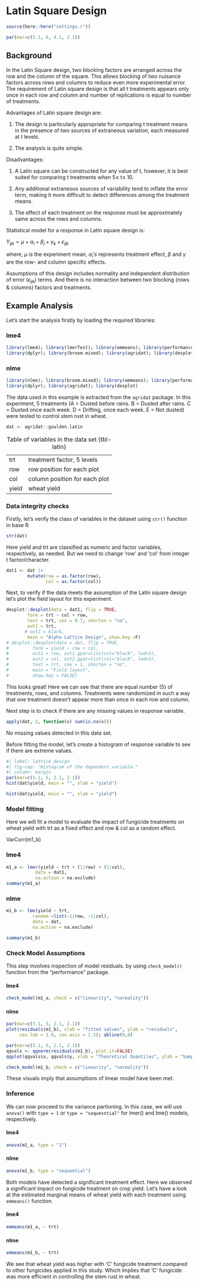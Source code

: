 # Latin Square Design

```r
source(here::here("settings.r"))

par(mar=c(5.1, 6, 4.1, 2.1))
```

## Background

In the Latin Square design, two blocking factors are arranged across the row and the column of the square. This allows blocking of two nuisance factors across rows and columns to reduce even more experimental error. The requirement of Latin square design is that all t treatments appears only once in each row and column and number of replications is equal to number of treatments.

Advantages of Latin square design are:

1.  The design is particularly appropriate for comparing t treatment means in the presence of two sources of extraneous variation, each measured at t levels.

2.  The analysis is quite simple.

Disadvantages:

1.  A Latin square can be constructed for any value of t, however, it is best suited for comparing t treatments when 5≤ t≤ 10.

2.  Any additional extraneous sources of variability tend to inflate the error term, making it more difficult to detect differences among the treatment means.

3.  The effect of each treatment on the response must be approximately same across the rows and columns.

Statistical model for a response in Latin square design is:

$Y_{ijk} = \mu + \alpha_i + \beta_j +  \gamma_k + \epsilon_{ijk}$

where, $\mu$ is the experiment mean, $\alpha_i's$ represents treatment effect, $\beta$ and $\gamma$ are the row- and column specific effects.

Assumptions of this design includes normality and independent distribution of error ($\epsilon_{ijk}$) terms. And there is no interaction between two blocking (rows & columns) factors and treatments.

## Example Analysis

Let's start the analysis firstly by loading the required libraries:

::: panel-tabset
### lme4

```r
library(lme4); library(lmerTest); library(emmeans); library(performance)
library(dplyr); library(broom.mixed); library(agridat); library(desplot)
```

### nlme

```r
library(nlme); library(broom.mixed); library(emmeans); library(performance)
library(dplyr); library(agridat); library(desplot)
```
:::

The data used in this example is extracted from the `agridat` package. In this experiment, 5 treatments (A = Dusted before rains. B = Dusted after rains. C = Dusted once each week. D = Drifting, once each week. E = Not dusted) were tested to control stem rust in wheat.

```r
dat <- agridat::goulden.latin
```

|       |                               |
|-------|-------------------------------|
| trt   | treatment factor, 5 levels    |
| row   | row position for each plot    |
| col   | column position for each plot |
| yield | wheat yield                   |

: Table of variables in the data set {tbl-latin}

### Data integrity checks

Firstly, let's verify the class of variables in the dataset using `str()` function in base R

```r
str(dat)
```

Here yield and trt are classified as numeric and factor variables, respectively, as needed. But we need to change 'row' and 'col' from integer t factor/character.

```r
dat1 <- dat |> 
        mutate(row = as.factor(row),
               col = as.factor(col))
```

Next, to verify if the data meets the assumption of the Latin square design let's plot the field layout for this experiment.

```r

desplot::desplot(data = dat1, flip = TRUE,
        form = trt ~ col + row,         
        text = trt, cex = 0.7, shorten = "no", 
        out1 = trt,                          
       # out2 = block,  
        main = "Alpha Lattice Design", show.key =F) 
# desplot::desplot(data = dat, flip = TRUE,
#         form = yield ~ row + col, 
#         out1 = row, out1.gpar=list(col="black", lwd=3),
#         out2 = col, out2.gpar=list(col="black", lwd=3),
#         text = trt, cex = 1, shorten = "no",
#         main = "Field layout", 
#         show.key = FALSE)

```

This looks great! Here we can see that there are equal number (5) of treatments, rows, and columns. Treatments were randomized in such a way that one treatment doesn't appear more than once in each row and column.

Next step is to check if there are any missing values in response variable.

```r
apply(dat, 2, function(x) sum(is.na(x)))
```

No missing values detected in this data set.

Before fitting the model, let's create a histogram of response variable to see if there are extreme values.

```r
#| label: lattice_design
#| fig-cap: "Histogram of the dependent variable."
#| column: margin
par(mar=c(5.1, 5, 2.1, 2.1))
hist(dat$yield, main = "", xlab = "yield")
```

```r
hist(dat$yield, main = "", xlab = "yield")
```

### Model fitting

Here we will fit a model to evaluate the impact of fungicide treatments on wheat yield with trt as a fixed effect and row & col as a random effect.

VarCorr(m1_b)

::: panel-tabset
### lme4

```r
m1_a <- lmer(yield ~ trt + (1|row) + (1|col),
           data = dat1,
           na.action = na.exclude)
summary(m1_a) 
```

### nlme

```r
m1_b <- lme(yield ~ trt,
          random =list(~1|row, ~1|col),
          data = dat, 
          na.action = na.exclude)

summary(m1_b)
```
:::

### Check Model Assumptions

This step involves inspection of model residuals. by using `check_model()` function from the "performance" package.

:::: panel-tabset
#### lme4

```r
check_model(m1_a, check = c("linearity", "normality"))
```

#### nlme

::: {.column-body layout-ncol="2"}
```r
par(mar=c(5.1, 5, 2.1, 2.1))
plot(residuals(m1_b), xlab = "fitted values", ylab = "residuals",
     cex.lab = 1.8, cex.axis = 1.5); abline(0,0)
```

```r
par(mar=c(5.1, 5, 2.1, 2.1))
qqvals <- qqnorm(residuals(m1_b), plot.it=FALSE)
qqplot(qqvals$x, qqvals$y, xlab = "Theoretical Quantiles", ylab = "Sample Quantiles", cex.lab = 1.7, cex.axis = 1.5); qqline(residuals(m1_b))
```
:::

```r
check_model(m1_b, check = c("linearity", "normality"))
```
::::

These visuals imply that assumptions of linear model have been met.

### Inference

We can now proceed to the variance partioning. In this case, we will use `anova()` with `type = 1` or `type = "sequesntial"` for lmer() and lme() models, respectively.

::: panel-tabset
#### lme4

```r
anova(m1_a, type = "1")
```

#### nlme

```r
anova(m1_b, type = "sequential")
```
:::

Both models have detected a significant treatment effect. Here we observed a significant impact on fungicide treatment on crop yield. Let's have a look at the estimated marginal means of wheat yield with each treatment using `emmeans()` function.

::: panel-tabset
#### lme4

```r
emmeans(m1_a, ~ trt)
```

#### nlme

```r
emmeans(m1_b, ~ trt)
```
:::

We see that wheat yield was higher with 'C' fungicide treatment compared to other fungicides applied in this study. Which implies that 'C' fungicide was more efficient in controlling the stem rust in wheat.
